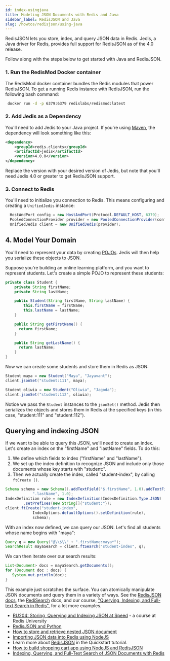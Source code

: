 ```yaml
---
id: index-usingjava
title: Modeling JSON Documents with Redis and Java
sidebar_label: RedisJSON and Java
slug: /howtos/redisjson/using-java
---
```


RedisJSON lets you store, index, and query JSON data in Redis. Jedis, a Java driver for Redis, provides full support for RedisJSON as of the 4.0 release.

Follow along with the steps below to get started with Java and RedisJSON.

### 1. Run the RedisMod Docker container

The RedisMod docker container bundles the Redis modules that power RedisJSON. To get a running Redis instance with RedisJSON, run the following bash command:

```bash
 docker run -d -p 6379:6379 redislabs/redismod:latest
```

### 2. Add Jedis as a Dependency

You'll need to add Jedis to your Java project. If you're using [Maven](https://maven.apache.org/install.html), the dependency will look something like this:

```xml
<dependency>
    <groupId>redis.clients</groupId>
    <artifactId>jedis</artifactId>
    <version>4.0.0</version>
</dependency>
```

Replace the version with your desired version of Jedis, but note that you'll need Jedis 4.0 or greater to get RedisJSON support.

### 3. Connect to Redis

You'll need to initialize you connection to Redis. This means configuring and creating a `UnifiedJedis` instance:

```java
  HostAndPort config = new HostAndPort(Protocol.DEFAULT_HOST, 6379);
  PooledConnectionProvider provider = new PooledConnectionProvider(config);
  UnifiedJedis client = new UnifiedJedis(provider);
```

## 4. Model Your Domain

You'll need to represent your data by creating [POJOs](https://en.wikipedia.org/wiki/Plain_old_Java_object). Jedis will then help you serialize these objects to JSON.

Suppose you're building an online learning platform, and you want to represent
students. Let's create a simple POJO to represent these students:

```java
private class Student {
    private String firstName;
    private String lastName;

    public Student(String firstName, String lastName) {
        this.firstName = firstName;
        this.lastName = lastName;
    }

    public String getFirstName() {
      return firstName;
    }

    public String getLastName() {
      return lastName;
    }
}
```

Now we can create some students and store them in Redis as JSON:

```java
Student maya = new Student("Maya", "Jayavant");
client.jsonSet("student:111", maya);

Student oliwia = new Student("Oliwia", "Jagoda");
client.jsonSet("student:112", oliwia);
```

Notice we pass the `Student` instances to the `jsonSet()` method. Jedis then serializes the objects and stores them in Redis at the specified keys (in this case, "student:111" and "student:112").

## Querying and indexing JSON

If we want to be able to query this JSON, we'll need to create an index. Let's
create an index on the "firstName" and "lastName" fields. To do this:

1. We define which fields to index ("firstName" and "lastName").
2. We set up the index definition to recognize JSON and include only those
   documents
   whose key starts with "student:".
3. Then we actually create the index, called "student-index", by calling `ftCreate ()`.

```java
Schema schema = new Schema().addTextField("$.firstName", 1.0).addTextField("$" +
            ".lastName", 1.0);
IndexDefinition rule = new IndexDefinition(IndexDefinition.Type.JSON)
        .setPrefixes(new String[]{"student:"});
client.ftCreate("student-index",
            IndexOptions.defaultOptions().setDefinition(rule),
            schema);
```

With an index now defined, we can query our JSON. Let's find all students whose
name begins with "maya":

```java
Query q = new Query("@\\$\\" + ".firstName:maya*");
SearchResult mayaSearch = client.ftSearch("student-index", q);
```

We can then iterate over our search results:

```java
List<Document> docs = mayaSearch.getDocuments();
for (Document doc : docs) {
   System.out.println(doc);
}
```

This example just scratches the surface. You can atomically manipulate JSON documents and query them in a variety of ways. See the [RedisJSON docs](https://oss.redis.com/redisjson/), the [RediSearch](https://oss.redis.com/redisearch/) docs, and our course, ["Querying, Indexing, and Full-text Search in Redis"](https://university.redis.com/courses/ru203/), for a lot more examples.

- [RU204: Storing, Querying and Indexing JSON at Speed](https://university.redis.com/courses/ru204/) - a course at Redis University
- [RedisJSON and Python](/howtos/redisjson/using-python)
- [How to store and retrieve nested JSON document](/howtos/redisjson/storing-complex-json-document)
- [Importing JSON data into Redis using NodeJS](/howtos/redisjson/using-nodejs)
- Learn more about [RedisJSON](https://oss.redis.com/redisjson/) in the Quickstart tutorial.
- [How to build shopping cart app using NodeJS and RedisJSON](/howtos/shoppingcart)
- [Indexing, Querying, and Full-Text Search of JSON Documents with Redis](https://redis.com/blog/index-and-query-json-docs-with-redis/)
